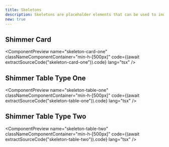```yaml
---
title: Skeletons
description: Skeletons are placeholder elements that can be used to indicate loading states in your application. They provide a visual cue to users that content is being loaded.
new: true
---
```



## Shimmer Card

<ComponentPreview
  name="skeleton-card-one"
  classNameComponentContainer="min-h-[500px]"
  code={(await extractSourceCode("skeleton-card-one")).code}
  lang="tsx"
/>

## Shimmer Table Type One

<ComponentPreview
  name="skeleton-table-one"
  classNameComponentContainer="min-h-[500px]"
  code={(await extractSourceCode("skeleton-table-one")).code}
  lang="tsx"
/>

## Shimmer Table Type Two

<ComponentPreview
  name="skeleton-table-two"
  classNameComponentContainer="min-h-[500px]"
  code={(await extractSourceCode("skeleton-table-two")).code}
  lang="tsx"
/>